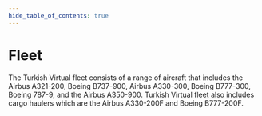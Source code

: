 ```yaml
--- 
hide_table_of_contents: true
---
```



<div class="hero shadow--lw">
  <div class="container">
    <h1 class="hero__title">Fleet</h1>
    <p class="hero__subtitle">The Turkish Virtual fleet consists of a range of aircraft that includes the Airbus A321-200, Boeing B737-900, Airbus A330-300, Boeing B777-300, Boeing 787-9, and the Airbus A350-900.
Turkish Virtual fleet also includes cargo haulers which are the Airbus A330-200F and Boeing B777-200F.</p>
  </div>
</div>
<br/>


<TurkishAirlinesCards />
